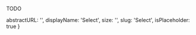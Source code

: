 TODO

  abstractURL: '',
  displayName: 'Select',
  size: '',
  slug: 'Select',
  isPlaceholder: true
}
